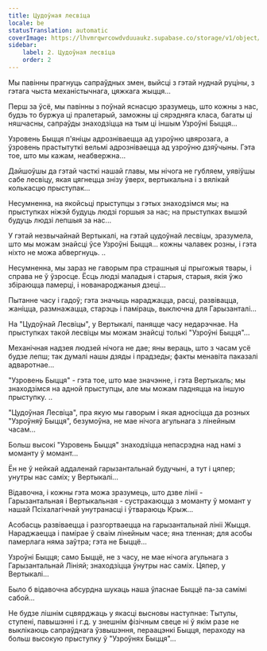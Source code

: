 ```yaml
---
title: Цудоўная лесвіца
locale: be
statusTranslation: automatic
coverImage: https://lhvmrqwrcowdvduuaukz.supabase.co/storage/v1/object/public/strapi-uploads/small_cover-tratado-de-psicologia-revolucionaria.webp-5e15e1cec4e0ebebcde5d7fc7565d8fd.webp
sidebar:
    label: 2. Цудоўная лесвіца
    order: 2
---
```

Мы павінны прагнуць сапраўдных змен, выйсці з гэтай нуднай руціны, з гэтага чыста механістычнага, цяжкага жыцця...

Перш за ўсё, мы павінны з поўнай яснасцю зразумець, што кожны з нас, будзь то буржуа ці пралетарый, заможны ці сярэдняга класа, багаты ці няшчасны, сапраўды знаходзіцца на тым ці іншым Узроўні Быцця...

Узровень Быцця п'яніцы адрозніваецца ад узроўню цвярозага, а ўзровень прастытуткі вельмі адрозніваецца ад узроўню дзяўчыны. Гэта тое, што мы кажам, неабвержна...

Дайшоўшы да гэтай часткі нашай главы, мы нічога не губляем, уявіўшы сабе лесвіцу, якая цягнецца знізу ўверх, вертыкальна і з вялікай колькасцю прыступак...

Несумненна, на якойсьці прыступцы з гэтых знаходзімся мы; на прыступках ніжэй будуць людзі горшыя за нас; на прыступках вышэй будуць людзі лепшыя за нас...

У гэтай незвычайнай Вертыкалі, на гэтай цудоўнай лесвіцы, зразумела, што мы можам знайсці ўсе Узроўні Быцця... кожны чалавек розны, і гэта ніхто не можа абвергнуць. ..

Несумненна, мы зараз не гаворым пра страшныя ці прыгожыя твары, і справа не ў ўзросце. Ёсць людзі маладыя і старыя, старыя, якія ўжо збіраюцца памерці, і нованароджаныя дзеці...

Пытанне часу і гадоў; гэта значыць нараджацца, расці, развівацца, жаніцца, размнажацца, старэць і паміраць, выключна для Гарызанталі...

На "Цудоўнай Лесвіцы", у Вертыкалі, паняцце часу недарэчнае. На прыступках такой лесвіцы мы можам знайсці толькі "Узроўні Быцця"...

Механічная надзея людзей нічога не дае; яны вераць, што з часам усё будзе лепш; так думалі нашы дзяды і прадзеды; факты менавіта паказалі адваротнае...

"Узровень Быцця" - гэта тое, што мае значэнне, і гэта Вертыкаль; мы знаходзімся на адной прыступцы, але мы можам падняцца на іншую прыступку. ..

"Цудоўная Лесвіца", пра якую мы гаворым і якая адносіцца да розных "Узроўняў Быцця", безумоўна, не мае нічога агульнага з лінейным часам...

Больш высокі "Узровень Быцця" знаходзіцца непасрэдна над намі з моманту ў момант...

Ён не ў нейкай аддаленай гарызантальнай будучыні, а тут і цяпер; унутры нас саміх; у Вертыкалі...

Відавочна, і кожны гэта можа зразумець, што дзве лініі - Гарызантальная і Вертыкальная - сустракаюцца з моманту ў момант у нашай Псіхалагічнай унутранасці і ўтвараюць Крыж...

Асобасць развіваецца і разгортваецца на гарызантальнай лініі Жыцця. Нараджаецца і памірае ў сваім лінейным часе; яна тленная; для асобы памерлага няма заўтра; гэта не Быццё...

Узроўні Быцця; само Быццё, не з часу, не мае нічога агульнага з Гарызантальнай Лініяй; знаходзіцца ўнутры нас саміх. Цяпер, у Вертыкалі...

Было б відавочна абсурдна шукаць наша ўласнае Быццё па-за самімі сабой...

Не будзе лішнім сцвярджаць у якасці высновы наступнае: Тытулы, ступені, павышэнні і г.д. у знешнім фізічным свеце ні ў якім разе не выклікаюць сапраўднага ўзвышэння, пераацэнкі Быцця, пераходу на больш высокую прыступку ў "Узроўнях Быцця"...

